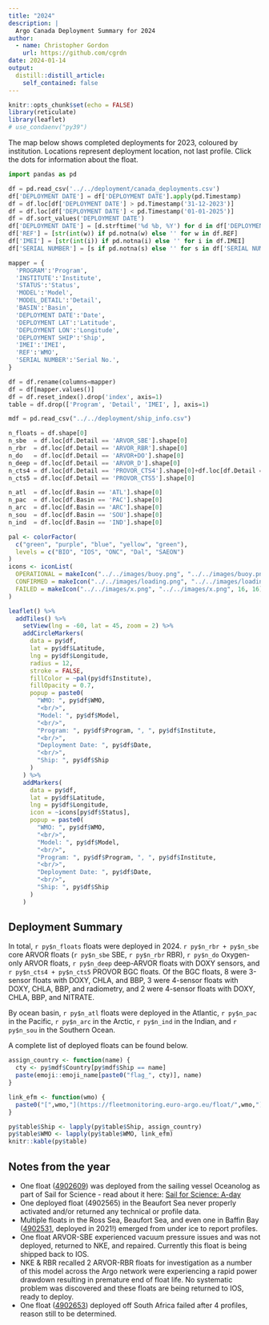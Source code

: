 ```yaml
---
title: "2024"
description: |
  Argo Canada Deployment Summary for 2024
author:
  - name: Christopher Gordon
    url: https://github.com/cgrdn
date: 2024-01-14
output:
  distill::distill_article:
    self_contained: false
---
```



```r
knitr::opts_chunk$set(echo = FALSE)
library(reticulate)
library(leaflet)
# use_condaenv("py39")
```

The map below shows completed deployments for 2023, coloured by institution. Locations represent deployment location, not last profile. Click the dots for information about the float.

```python
import pandas as pd

df = pd.read_csv('../../deployment/canada_deployments.csv')
df['DEPLOYMENT DATE'] = df['DEPLOYMENT DATE'].apply(pd.Timestamp)
df = df.loc[df['DEPLOYMENT DATE'] > pd.Timestamp('31-12-2023')]
df = df.loc[df['DEPLOYMENT DATE'] < pd.Timestamp('01-01-2025')]
df = df.sort_values('DEPLOYMENT DATE')
df['DEPLOYMENT DATE'] = [d.strftime('%d %b, %Y') for d in df['DEPLOYMENT DATE']]
df['REF'] = [str(int(w)) if pd.notna(w) else '' for w in df.REF]
df['IMEI'] = [str(int(i)) if pd.notna(i) else '' for i in df.IMEI]
df['SERIAL NUMBER'] = [s if pd.notna(s) else '' for s in df['SERIAL NUMBER']]

mapper = {
  'PROGRAM':'Program',
  'INSTITUTE':'Institute',
  'STATUS':'Status',
  'MODEL':'Model',
  'MODEL_DETAIL':'Detail',
  'BASIN':'Basin',
  'DEPLOYMENT DATE':'Date',
  'DEPLOYMENT LAT':'Latitude',
  'DEPLOYMENT LON':'Longitude',
  'DEPLOYMENT SHIP':'Ship',
  'IMEI':'IMEI',
  'REF':'WMO',
  'SERIAL NUMBER':'Serial No.',
}

df = df.rename(columns=mapper)
df = df[mapper.values()]
df = df.reset_index().drop('index', axis=1)
table = df.drop(['Program', 'Detail', 'IMEI', ], axis=1)

mdf = pd.read_csv("../../deployment/ship_info.csv")

n_floats = df.shape[0]
n_sbe  = df.loc[df.Detail == 'ARVOR_SBE'].shape[0]
n_rbr  = df.loc[df.Detail == 'ARVOR_RBR'].shape[0]
n_do   = df.loc[df.Detail == 'ARVOR+DO'].shape[0]
n_deep = df.loc[df.Detail == 'ARVOR_D'].shape[0]
n_cts4 = df.loc[df.Detail == 'PROVOR_CTS4'].shape[0]+df.loc[df.Detail == 'PROVOR_CTS4+SUNA'].shape[0]+df.loc[df.Detail == 'PROVOR_CTS4+pH'].shape[0]
n_cts5 = df.loc[df.Detail == 'PROVOR_CTS5'].shape[0]

n_atl  = df.loc[df.Basin == 'ATL'].shape[0]
n_pac  = df.loc[df.Basin == 'PAC'].shape[0]
n_arc  = df.loc[df.Basin == 'ARC'].shape[0]
n_sou  = df.loc[df.Basin == 'SOU'].shape[0]
n_ind  = df.loc[df.Basin == 'IND'].shape[0]
```

```r
pal <- colorFactor(
  c("green", "purple", "blue", "yellow", "green"),
  levels = c("BIO", "IOS", "ONC", "Dal", "SAEON")
)
icons <- iconList(
  OPERATIONAL = makeIcon("../../images/buoy.png", "../../images/buoy.png", 16, 16),
  CONFIRMED = makeIcon("../../images/loading.png", "../../images/loading.png", 16, 16),
  FAILED = makeIcon("../../images/x.png", "../../images/x.png", 16, 16)
)

leaflet() %>%
  addTiles() %>%
    setView(lng = -60, lat = 45, zoom = 2) %>%
    addCircleMarkers(
      data = py$df,
      lat = py$df$Latitude,
      lng = py$df$Longitude,
      radius = 12,
      stroke = FALSE,
      fillColor = ~pal(py$df$Institute),
      fillOpacity = 0.7,
      popup = paste0(
        "WMO: ", py$df$WMO,
        "<br/>",
        "Model: ", py$df$Model,
        "<br/>",
        "Program: ", py$df$Program, ", ", py$df$Institute,
        "<br/>",
        "Deployment Date: ", py$df$Date,
        "<br/>",
        "Ship: ", py$df$Ship
      )
    ) %>%
    addMarkers(
      data = py$df,
      lat = py$df$Latitude,
      lng = py$df$Longitude,
      icon = ~icons[py$df$Status],
      popup = paste0(
        "WMO: ", py$df$WMO,
        "<br/>",
        "Model: ", py$df$Model,
        "<br/>",
        "Program: ", py$df$Program, ", ", py$df$Institute,
        "<br/>",
        "Deployment Date: ", py$df$Date,
        "<br/>",
        "Ship: ", py$df$Ship
      )
    )
```

## Deployment Summary

In total, `r py$n_floats` floats were deployed in 2024. `r py$n_rbr + py$n_sbe` core ARVOR floats (`r py$n_sbe` SBE, `r py$n_rbr` RBR), `r py$n_do` Oxygen-only ARVOR floats, `r py$n_deep` deep-ARVOR floats with DOXY sensors, and `r py$n_cts4 + py$n_cts5` PROVOR BGC floats. Of the BGC floats, 8 were 3-sensor floats with DOXY, CHLA, and BBP, 3 were 4-sensor floats with DOXY, CHLA, BBP, and radiometry, and 2 were 4-sensor floats with DOXY, CHLA, BBP, and NITRATE. 

By ocean basin, `r py$n_atl` floats were deployed in the Atlantic, `r py$n_pac`  in the Pacific, `r py$n_arc`  in the Arctic, `r py$n_ind` in the Indian, and `r py$n_sou` in the Southern Ocean.

A complete list of deployed floats can be found below. 

```r
assign_country <- function(name) {
  cty <- py$mdf$Country[py$mdf$Ship == name]
  paste(emoji::emoji_name[paste0("flag_", cty)], name)
}

link_efm <- function(wmo) {
  paste0("[",wmo,"](https://fleetmonitoring.euro-argo.eu/float/",wmo,")")
}

py$table$Ship <- lapply(py$table$Ship, assign_country)
py$table$WMO <- lapply(py$table$WMO, link_efm)
knitr::kable(py$table)
```

## Notes from the year

- One float ([4902609](https://fleetmonitoring.euro-argo.eu/float/4902609)) was deployed from the sailing vessel Oceanolog as part of Sail for Science - read about it here: [Sail for Science: A-day](https://sailforscience.com/a-day/)
- One deployed float (4902565) in the Beaufort Sea never properly activated and/or returned any technical or profile data. 
- Multiple floats in the Ross Sea, Beaufort Sea, and even one in Baffin Bay ([4902531](https://fleetmonitoring.euro-argo.eu/float/4902531), deployed in 2021!) emerged from under ice to report profiles.
- One float ARVOR-SBE experienced vacuum pressure issues and was not deployed, returned to NKE, and repaired. Currently this float is being shipped back to IOS. 
- NKE & RBR recalled 2 ARVOR-RBR floats for investigation as a number of this model across the Argo network were experiencing a rapid power drawdown resulting in premature end of float life. No systematic problem was discovered and these floats are being returned to IOS, ready to deploy. 
- One float ([4902653](https://fleetmonitoring.euro-argo.eu/float/4902653)) deployed off South Africa failed after 4 profiles, reason still to be determined.
